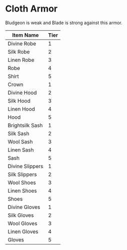 # Cloth Armor

Bludgeon is weak and Blade is strong against this armor.

| Item Name       | Tier |
| --------------- | ---- |
| Divine Robe     | 1    |
| Silk Robe       | 2    |
| Linen Robe      | 3    |
| Robe            | 4    |
| Shirt           | 5    |
| Crown           | 1    |
| Divine Hood     | 2    |
| Silk Hood       | 3    |
| Linen Hood      | 4    |
| Hood            | 5    |
| Brightsilk Sash | 1    |
| Silk Sash       | 2    |
| Wool Sash       | 3    |
| Linen Sash      | 4    |
| Sash            | 5    |
| Divine Slippers | 1    |
| Silk Slippers   | 2    |
| Wool Shoes      | 3    |
| Linen Shoes     | 4    |
| Shoes           | 5    |
| Divine Gloves   | 1    |
| Silk Gloves     | 2    |
| Wool Gloves     | 3    |
| Linen Gloves    | 4    |
| Gloves          | 5    |
